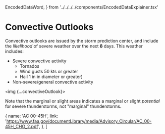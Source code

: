   EncodedDataWord,
} from '../../../../components/EncodedDataExplainer.tsx'


# Convective Outlooks

Convective outlooks are issued by the storm prediction center, and include the
_likelihood_ of severe weather over the next **8** days. This weather includes:

- Severe convective activity
  - Tornados
  - Wind gusts 50 kts or greater
  - Hail 1 in in diameter or greater)
- Non-severe/general convective activity

<img {...convectiveOutlook}></img>

Note that the marginal or slight areas indicates a marginal or slight
_potential_ for severe thunderstorms, not "marginal" thunderstorms.

  {
    name: 'AC 00-45H',
    link: 'https://www.faa.gov/documentLibrary/media/Advisory_Circular/AC_00-45H_CHG_2.pdf',
  },
]
